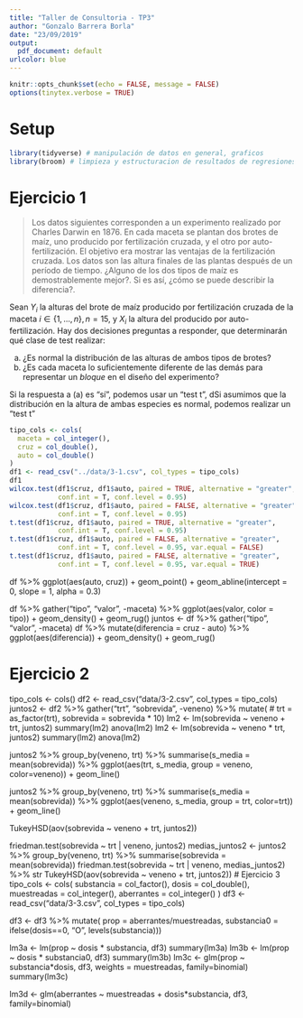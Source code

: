 ```yaml
---
title: "Taller de Consultoria - TP3"
author: "Gonzalo Barrera Borla"
date: "23/09/2019"
output:
  pdf_document: default
urlcolor: blue
---
```


```r
knitr::opts_chunk$set(echo = FALSE, message = FALSE)
options(tinytex.verbose = TRUE)
```

# Setup
```r
library(tidyverse) # manipulación de datos en general, graficos
library(broom) # limpieza y estructuracion de resultados de regresiones
```

# Ejercicio 1

>  Los datos siguientes corresponden a un experimento realizado por Charles Darwin en 1876. En cada maceta se plantan dos brotes de maíz, uno producido por fertilización cruzada, y el otro por auto-fertilización. El objetivo era mostrar las ventajas de la fertilización  cruzada. Los datos son las altura finales de las plantas después de un período de tiempo. ¿Alguno de los dos tipos de maíz es demostrablemente mejor?. Si es así, ¿cómo se puede describir la diferencia?. 

Sean $Y_i$ la alturas del brote de maíz producido por fertilización cruzada de la  maceta $i\in\{1,\dots,n\}, n=15$, y $X_i$ la altura del producido por auto-fertilización. Hay dos decisiones preguntas a responder, que determinarán qué clase de test realizar:

a. ¿Es normal la distribución de las alturas de ambos tipos de brotes?
b. ¿Es cada maceta lo suficientemente diferente de las demás para representar un _bloque_ en el diseño del experimento?

Si la respuesta a (a) es "sí", podemos usar un "test t", dSi asumimos que la distribución en la altura de ambas especies es normal, podemos realizar un "test t"


```r
tipo_cols <- cols(
  maceta = col_integer(),
  cruz = col_double(),
  auto = col_double()
)
df1 <- read_csv("../data/3-1.csv", col_types = tipo_cols)
df1
wilcox.test(df1$cruz, df1$auto, paired = TRUE, alternative = "greater",
            conf.int = T, conf.level = 0.95)
wilcox.test(df1$cruz, df1$auto, paired = FALSE, alternative = "greater",
            conf.int = T, conf.level = 0.95)
t.test(df1$cruz, df1$auto, paired = TRUE, alternative = "greater",
            conf.int = T, conf.level = 0.95)
t.test(df1$cruz, df1$auto, paired = FALSE, alternative = "greater",
            conf.int = T, conf.level = 0.95, var.equal = FALSE)
t.test(df1$cruz, df1$auto, paired = FALSE, alternative = "greater",
            conf.int = T, conf.level = 0.95, var.equal = TRUE)
```
df %>%
  ggplot(aes(auto, cruz)) +
  geom_point() +
  geom_abline(intercept = 0, slope = 1, alpha = 0.3)

df %>%
  gather("tipo", "valor", -maceta) %>%
  ggplot(aes(valor, color = tipo)) +
  geom_density() +
  geom_rug()
juntos <- df %>%
  gather("tipo", "valor", -maceta)
df %>%
  mutate(diferencia = cruz - auto) %>%
  ggplot(aes(diferencia)) +
  geom_density() +
  geom_rug()

# Ejercicio 2
tipo_cols <- cols()
df2 <- read_csv("data/3-2.csv", col_types = tipo_cols)
juntos2 <- df2 %>%
  gather("trt", "sobrevida", -veneno) %>%
  mutate(
#    trt = as_factor(trt),
    sobrevida = sobrevida * 10)
lm2 <- lm(sobrevida ~ veneno + trt, juntos2)
summary(lm2)
anova(lm2)
lm2 <- lm(sobrevida ~ veneno * trt, juntos2)
summary(lm2)
anova(lm2)

juntos2 %>%
  group_by(veneno, trt) %>%
  summarise(s_media = mean(sobrevida)) %>%
  ggplot(aes(trt, s_media, group = veneno, color=veneno)) +
  geom_line()

juntos2 %>%
  group_by(veneno, trt) %>%
  summarise(s_media = mean(sobrevida)) %>%
  ggplot(aes(veneno, s_media, group = trt, color=trt)) +
  geom_line()

TukeyHSD(aov(sobrevida ~ veneno + trt, juntos2))

friedman.test(sobrevida ~ trt | veneno, juntos2)
medias_juntos2 <- juntos2 %>%
  group_by(veneno, trt) %>%
  summarise(sobrevida = mean(sobrevida))
friedman.test(sobrevida ~ trt | veneno, medias_juntos2) %>% str
TukeyHSD(aov(sobrevida ~ veneno + trt, juntos2))
# Ejercicio 3
tipo_cols <- cols(
  substancia = col_factor(),
  dosis = col_double(),
  muestreadas = col_integer(),
  aberrantes = col_integer()
)
df3 <- read_csv("data/3-3.csv", col_types = tipo_cols)

df3 <- df3 %>%
  mutate(
    prop = aberrantes/muestreadas,
    substancia0 = ifelse(dosis==0, "O", levels(substancia)))

lm3a <- lm(prop ~ dosis * substancia, df3)
summary(lm3a)
lm3b <- lm(prop ~ dosis * substancia0, df3)
summary(lm3b)
lm3c <- glm(prop ~ substancia*dosis, df3, weights = muestreadas,
            family=binomial)
summary(lm3c)

lm3d <- glm(aberrantes ~ muestreadas + dosis*substancia, df3, family=binomial)
